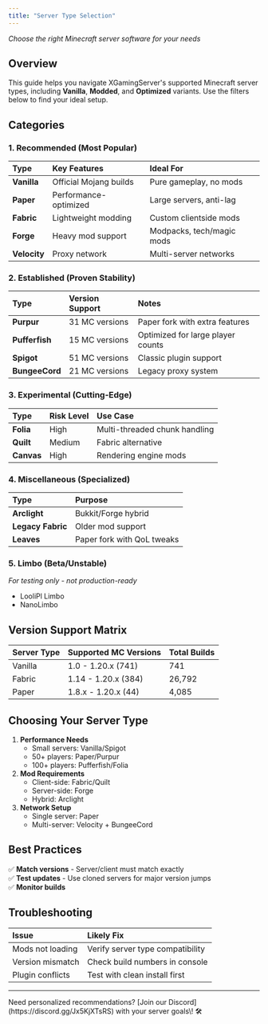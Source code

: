 ```yaml
---
title: "Server Type Selection"
---
```


_Choose the right Minecraft server software for your needs_

## **Overview**

This guide helps you navigate XGamingServer's supported Minecraft server types, including **Vanilla**, **Modded**, and **Optimized** variants. Use the filters below to find your ideal setup.

## **Categories**

### **1. Recommended (Most Popular)**

| **Type**     | **Key Features**       | **Ideal For**             |
| :----------- | :--------------------- | :------------------------ |
| **Vanilla**  | Official Mojang builds | Pure gameplay, no mods    |
| **Paper**    | Performance-optimized  | Large servers, anti-lag   |
| **Fabric**   | Lightweight modding    | Custom clientside mods    |
| **Forge**    | Heavy mod support      | Modpacks, tech/magic mods |
| **Velocity** | Proxy network          | Multi-server networks     |

### **2. Established (Proven Stability)**

| **Type**       | **Version Support** | **Notes**                         |
| :------------- | :------------------ | :-------------------------------- |
| **Purpur**     | 31 MC versions      | Paper fork with extra features    |
| **Pufferfish** | 15 MC versions      | Optimized for large player counts |
| **Spigot**     | 51 MC versions      | Classic plugin support            |
| **BungeeCord** | 21 MC versions      | Legacy proxy system               |

### **3. Experimental (Cutting-Edge)**

| **Type**   | **Risk Level** | **Use Case**                  |
| :--------- | :------------- | :---------------------------- |
| **Folia**  | High           | Multi-threaded chunk handling |
| **Quilt**  | Medium         | Fabric alternative            |
| **Canvas** | High           | Rendering engine mods         |

### **4. Miscellaneous (Specialized)**

| **Type**          | **Purpose**                |
| :---------------- | :------------------------- |
| **Arclight**      | Bukkit/Forge hybrid        |
| **Legacy Fabric** | Older mod support          |
| **Leaves**        | Paper fork with QoL tweaks |

### **5. Limbo (Beta/Unstable)**

_For testing only - not production-ready_

- LooliPl Limbo
- NanoLimbo

## **Version Support Matrix**

| **Server Type** | **Supported MC Versions** | **Total Builds** |
| :-------------- | :------------------------ | :--------------- |
| Vanilla         | 1.0 - 1.20.x (741)        | 741              |
| Fabric          | 1.14 - 1.20.x (384)       | 26,792           |
| Paper           | 1.8.x - 1.20.x (44)       | 4,085            |

## **Choosing Your Server Type**

1. **Performance Needs**
   - Small servers: Vanilla/Spigot
   - 50\+ players: Paper/Purpur
   - 100\+ players: Pufferfish/Folia
2. **Mod Requirements**
   - Client-side: Fabric/Quilt
   - Server-side: Forge
   - Hybrid: Arclight
3. **Network Setup**
   - Single server: Paper
   - Multi-server: Velocity \+ BungeeCord

## **Best Practices**

✅ **Match versions** - Server/client must match exactly\
✅ **Test updates** - Use cloned servers for major version jumps\
✅ **Monitor builds**

## **Troubleshooting**

| **Issue**        | **Likely Fix**                   |
| :--------------- | :------------------------------- |
| Mods not loading | Verify server type compatibility |
| Version mismatch | Check build numbers in console   |
| Plugin conflicts | Test with clean install first    |

---

<Tip>
  Need personalized recommendations? [Join our Discord](https://discord.gg/Jx5KjXTsRS) with your server goals\! 🛠️
</Tip>